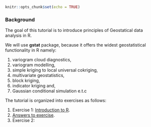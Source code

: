 
```r
knitr::opts_chunk$set(echo = TRUE)
```



### Background

The goal of this tutorial is to introduce principles of Geostatical data analysis in R.

We will use **gstat** package, because it offers the widest geostatistical functionality in R namely: 

1. variogram cloud diagnostics, 
2. variogram modelling, 
3. simple kriging to local universal cokriging, 
4. multivariate geostatistics, 
5. block kriging, 
6. indicator kriging and, 
7. Gaussian conditional simulation e.t.c

The tutorial is organized into exercises as follows:

1. Exercise 1: [Introduction to R](ex1_intro2R.html).
2. [Answers to exercise](ex1_intro2R_answers.html).
3. Exercise 2: